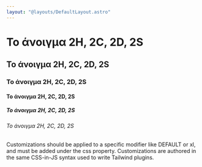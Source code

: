 ```yaml
---
layout: "@layouts/DefaultLayout.astro"
---
```



# Το άνοιγμα 2H, 2C, 2D, 2S

## Το άνοιγμα 2H, 2C, 2D, 2S

### Το άνοιγμα 2H, 2C, 2D, 2S

#### Το άνοιγμα 2H, 2C, 2D, 2S

##### Το άνοιγμα 2H, 2C, 2D, 2S

###### Το άνοιγμα 2H, 2C, 2D, 2S

<Bid bids="1C 1D 1H 1S" />

Customizations should be applied to a specific modifier like DEFAULT or xl, and must be added under the css property. Customizations are authored in the same CSS-in-JS syntax used to write Tailwind plugins.
